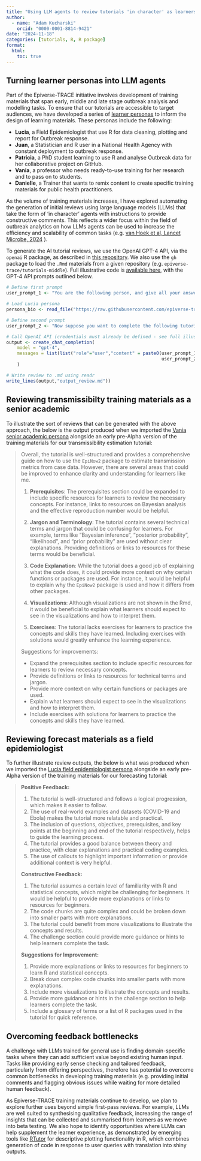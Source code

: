 ```yaml
---
title: "Using LLM agents to review tutorials 'in character' as learners"
author:
  - name: "Adam Kucharski"
    orcid: "0000-0001-8814-9421"
date: "2024-11-18"
categories: [tutorials, R, R package]
format:
  html:
    toc: true
---
```


## Turning learner personas into LLM agents

Part of the Epiverse-TRACE initiative involves development of training materials that span early, middle and late stage outbreak analysis and modelling tasks. To ensure that our tutorials are accessible to target audiences, we have developed a series of [learner personas](https://github.com/epiverse-trace/personas) to inform the design of learning materials. These personas include the following:

- **Lucia**, a Field Epidemiologist that use R for data cleaning, plotting and report for Outbreak response.
- **Juan**, a Statistician and R user in a National Health Agency with constant deployment to outbreak response.
- **Patricia**, a PhD student learning to use R and analyse Outbreak data for her collaborative project on GitHub.
- **Vania**, a professor who needs ready-to-use training for her research and to pass on to students.
- **Danielle**, a Trainer that wants to remix content to create specific training materials for public health practitioners.

As the volume of training materials increases, I have explored automating the generation of initial reviews using large language models (LLMs) that take the form of 'in character' agents with instructions to provide constructive comments. This reflects a wider focus within the field of outbreak analytics on how LLMs agents can be used to increase the efficiency and scalability of common tasks (e.g. [van Hoek et al, Lancet Microbe, 2024](https://www.thelancet.com/journals/lanmic/article/PIIS2666-5247(24)00104-6/fulltext) ).

To generate the AI tutorial reviews, we use the OpenAI GPT-4 API, via the `openai` R package, as described in [this repository](https://github.com/adamkucharski/llm-api-scripts/). We also use the `gh` package to load the `.Rmd` materials from a given repository (e.g. `epiverse-trace/tutorials-middle`). Full illustrative code is [available here](https://github.com/adamkucharski/llm-api-scripts/scripts/content_review_gpt.R), with the GPT-4 API prompts outlined below.

```r
# Define first prompt
user_prompt_1 <- "You are the following person, and give all your answers in character:"

# Load Lucia persona
persona_bio <- read_file("https://raw.githubusercontent.com/epiverse-trace/personas/master/lucia-outbreaks.qmd")

# Define second prompt
user_prompt_2 <- "Now suppose you want to complete the following tutorial about outbreak analysis in R. The content is in R markdown but would be knitted to HTML in reality, with additional figures where relevant. Provide a critique of the tutorial from your perspective as a learner. What is unclear? What is useful? What is difficult? What could be refined? Support comments with brief quotes. In your feedback be succinct, positive, constructive and specific. State what content to keep and what to improve. Provide clear suggestions for next steps to remove, change or add content. Note that visualisations will be in the tutorial, but are not shown in the Rmd, so do not comment on these. Summarise your review and suggestions for specific improvements in short bullet point paragraphs. If some of the points are similar, amalgamate these into a single bullet point. \n\n"

# Call OpenAI API (credentials must already be defined - see full illustrative code link above)
output <- create_chat_completion(
    model = "gpt-4",
    messages = list(list("role"="user","content" = paste0(user_prompt_1,persona_bio,
                                                          user_prompt_2,tutorial_contents))
    )

# Write review to .md using readr
write_lines(output,"output_review.md"))

```

## Reviewing transmissibilty training materials as a senior academic

To illustrate the sort of reviews that can be generated with the above approach, the below is the output produced when we imported the [Vania senior academic persona](https://epiverse-trace.github.io/personas/vania-academica.html) alongside an early pre-Alpha version of the training materials for our transmissibility estimation tutorial:

> Overall, the tutorial is well-structured and provides a comprehensive guide on how to use the `EpiNow2` package to estimate transmission metrics from case data. However, there are several areas that could be improved to enhance clarity and understanding for learners like me.
>
> 1. **Prerequisites**: The prerequisites section could be expanded to include specific resources for learners to review the necessary concepts. For instance, links to resources on Bayesian analysis and the effective reproduction number would be helpful.
>
> 2. **Jargon and Terminology**: The tutorial contains several technical terms and jargon that could be confusing for learners. For example, terms like "Bayesian inference", "posterior probability", "likelihood", and "prior probability" are used without clear explanations. Providing definitions or links to resources for these terms would be beneficial.
>
> 3. **Code Explanation**: While the tutorial does a good job of explaining what the code does, it could provide more context on why certain functions or packages are used. For instance, it would be helpful to explain why the `EpiNow2` package is used and how it differs from other packages.
>
> 4. **Visualizations**: Although visualizations are not shown in the Rmd, it would be beneficial to explain what learners should expect to see in the visualizations and how to interpret them.
>
> 5. **Exercises**: The tutorial lacks exercises for learners to practice the concepts and skills they have learned. Including exercises with solutions would greatly enhance the learning experience.
>
> Suggestions for improvements:
>
> - Expand the prerequisites section to include specific resources for learners to review necessary concepts.
> - Provide definitions or links to resources for technical terms and jargon.
> - Provide more context on why certain functions or packages are used.
> - Explain what learners should expect to see in the visualizations and how to interpret them.
> - Include exercises with solutions for learners to practice the concepts and skills they have learned.

## Reviewing forecast materials as a field epidemiologist

To further illustrate review outputs, the below is what was produced when we imported the [Lucia field epidemiologist persona](https://epiverse-trace.github.io/personas/lucia-outbreaks.html) alongside an early pre-Alpha version of the training materials for our forecasting tutorial:

> **Positive Feedback:**
>
> 1. The tutorial is well-structured and follows a logical progression, which makes it easier to follow.
> 2. The use of real-world examples and datasets (COVID-19 and Ebola) makes the tutorial more relatable and practical.
> 3. The inclusion of questions, objectives, prerequisites, and key points at the beginning and end of the tutorial respectively, helps to guide the learning process.
> 4. The tutorial provides a good balance between theory and practice, with clear explanations and practical coding examples.
> 5. The use of callouts to highlight important information or provide additional context is very helpful.
>
> **Constructive Feedback:**
>
> 1. The tutorial assumes a certain level of familiarity with R and statistical concepts, which might be challenging for beginners. It would be helpful to provide more explanations or links to resources for beginners.
> 2. The code chunks are quite complex and could be broken down into smaller parts with more explanations.
> 3. The tutorial could benefit from more visualizations to illustrate the concepts and results.
> 4. The challenge section could provide more guidance or hints to help learners complete the task.
>
> **Suggestions for Improvement:**
>
> 1. Provide more explanations or links to resources for beginners to learn R and statistical concepts.
> 2. Break down complex code chunks into smaller parts with more explanations.
> 3. Include more visualizations to illustrate the concepts and results.
> 4. Provide more guidance or hints in the challenge section to help learners complete the task.
> 5. Include a glossary of terms or a list of R packages used in the tutorial for quick reference.

## Overcoming feedback bottlenecks

A challenge with LLMs trained for general use is finding domain-specific tasks where they can add sufficient value beyond existing human input. Tasks like providing early sense checking and tailored feedback, particularly from differing perspectives, therefore has potential to overcome common bottlenecks in developing training materials (e.g. providing initial comments and flagging obvious issues while waiting for more detailed human feedback).

As Epiverse-TRACE training materials continue to develop, we plan to explore further uses beyond simple first-pass reviews. For example, LLMs are well suited to synthesising qualitative feedback, increasing the range of insights that can be collected and summarised from learners as we move into beta testing. We also hope to identify opportunities where LLMs can help supplement the learner experience, as demonstrated by emerging tools like [RTutor](http://rtutor.ai/) for descriptive plotting functionality in R, which combines generation of code in response to user queries with translation into shiny outputs.
